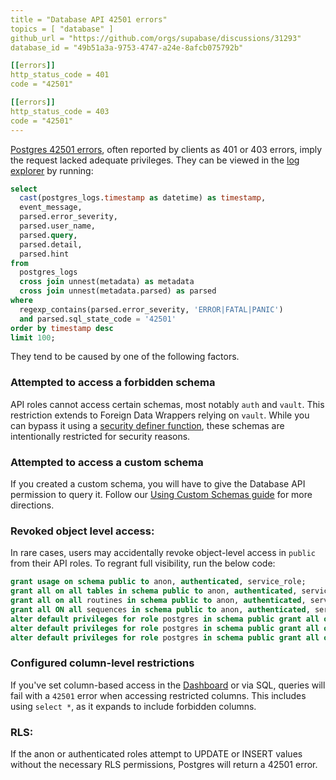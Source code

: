 ```yaml
---
title = "Database API 42501 errors"
topics = [ "database" ]
github_url = "https://github.com/orgs/supabase/discussions/31293"
database_id = "49b51a3a-9753-4747-a24e-8afcb075792b"

[[errors]]
http_status_code = 401
code = "42501"

[[errors]]
http_status_code = 403
code = "42501"
---
```


[Postgres 42501 errors](https://www.postgresql.org/docs/current/errcodes-appendix.html), often reported by clients as 401 or 403 errors, imply the request lacked adequate privileges. They can be viewed in the [log explorer](/dashboard/project/_/logs/explorer?q=select%0A++++cast%28postgres_logs.timestamp+as+datetime%29+as+timestamp%2C%0A++++event_message%2C%0A++++parsed.error_severity%2C%0A++++parsed.user_name%2C%0A++++parsed.query%2C%0A++++parsed.detail%2C%0A++++parsed.hint%2C%0A++++parsed.sql_state_code%2C%0A++++parsed.backend_type%0Afrom%0A++++postgres_logs%0A++++cross+join+unnest%28metadata%29+as+metadata%0A++++cross+join+unnest%28metadata.parsed%29+as+parsed%0Awhere%0A++++parsed.sql_state_code+%3D+%2742501%27%0Aorder+by%0A++++timestamp+desc%0Alimit+100%3B%0A) by running:

```sql
select
  cast(postgres_logs.timestamp as datetime) as timestamp,
  event_message,
  parsed.error_severity,
  parsed.user_name,
  parsed.query,
  parsed.detail,
  parsed.hint
from
  postgres_logs
  cross join unnest(metadata) as metadata
  cross join unnest(metadata.parsed) as parsed
where
  regexp_contains(parsed.error_severity, 'ERROR|FATAL|PANIC')
  and parsed.sql_state_code = '42501'
order by timestamp desc
limit 100;
```

They tend to be caused by one of the following factors.

### Attempted to access a forbidden schema

API roles cannot access certain schemas, most notably `auth` and `vault`. This restriction extends to Foreign Data Wrappers relying on `vault`. While you can bypass it using a [security definer function](/docs/guides/database/functions?queryGroups=language&language=sql&queryGroups=example-view&example-view=sql#security-definer-vs-invoker), these schemas are intentionally restricted for security reasons.

### Attempted to access a custom schema

If you created a custom schema, you will have to give the Database API permission to query it. Follow our [Using Custom Schemas guide](/docs/guides/api/using-custom-schemas) for more directions.

### Revoked object level access:

In rare cases, users may accidentally revoke object-level access in `public` from their API roles. To regrant full visibility, run the below code:

```sql
grant usage on schema public to anon, authenticated, service_role;
grant all on all tables in schema public to anon, authenticated, service_role;
grant all on all routines in schema public to anon, authenticated, service_role;
grant all ON all sequences in schema public to anon, authenticated, service_role;
alter default privileges for role postgres in schema public grant all on tables to anon, authenticated, service_role;
alter default privileges for role postgres in schema public grant all on routines to anon, authenticated, service_role;
alter default privileges for role postgres in schema public grant all on sequences to anon, authenticated, service_role;
```

### Configured column-level restrictions

If you've set column-based access in the [Dashboard](/dashboard/project/_/database/column-privileges) or via SQL, queries will fail with a `42501` error when accessing restricted columns. This includes using `select *`, as it expands to include forbidden columns.

### RLS:

If the anon or authenticated roles attempt to UPDATE or INSERT values without the necessary RLS permissions, Postgres will return a 42501 error.
